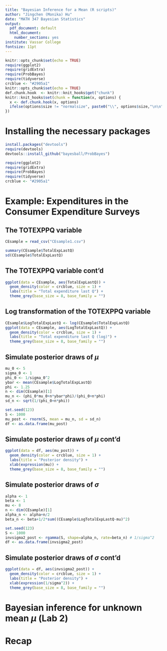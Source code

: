 ```yaml
---
title: "Bayesian Inference for a Mean (R scripts)"
author: "Jingchen (Monika) Hu"
date: "MATH 347 Bayesian Statistics"
output:
  pdf_document: default
  html_document:
    number_sections: yes
institute: Vassar College
fontsize: 11pt
---
```


```r
knitr::opts_chunk$set(echo = TRUE)
require(ggplot2)
require(gridExtra)
require(ProbBayes)
require(tidyverse)
crcblue <- "#2905a1"
knitr::opts_chunk$set(echo = TRUE)
def.chunk.hook  <- knitr::knit_hooks$get("chunk")
knitr::knit_hooks$set(chunk = function(x, options) {
  x <- def.chunk.hook(x, options)
  ifelse(options$size != "normalsize", paste0("\\", options$size,"\n\n", x, "\n\n \\normalsize"), x)
})
```

# Installing the necessary packages

```r
install.packages("devtools")
require(devtools)
devtools::install_github("bayesball/ProbBayes")

require(ggplot2)
require(gridExtra)
require(ProbBayes)
require(tidyverse)
crcblue <- "#2905a1"
```

# Example: Expenditures in the Consumer Expenditure Surveys

## The TOTEXPPQ variable

```r
CEsample = read_csv("CEsample1.csv")

summary(CEsample$TotalExpLastQ)
sd(CEsample$TotalExpLastQ)
```

## The TOTEXPPQ variable cont'd

```r
ggplot(data = CEsample, aes(TotalExpLastQ)) +
  geom_density(color = crcblue, size = 1) + 
  labs(title = "Total expenditure last Q") +
  theme_grey(base_size = 8, base_family = "") 
```


## Log transformation of the TOTEXPPQ variable

```r
CEsample$LogTotalExpLastQ <- log(CEsample$TotalExpLastQ)
ggplot(data = CEsample, aes(LogTotalExpLastQ)) +
  geom_density(color = crcblue, size = 1) + 
  labs(title = "Total expenditure last Q (log)") +
  theme_grey(base_size = 8, base_family = "") 
```


## Simulate posterior draws of $\mu$

```r
mu_0 <- 5
sigma_0 <- 1
phi_0 <- 1/sigma_0^2
ybar <- mean(CEsample$LogTotalExpLastQ)
phi <- 1.25
n <- dim(CEsample)[1]
mu_n <- (phi_0*mu_0+n*ybar*phi)/(phi_0+n*phi)
sd_n <- sqrt(1/(phi_0+n*phi))

set.seed(123)
S <- 1000
mu_post <- rnorm(S, mean = mu_n, sd = sd_n)
df <- as.data.frame(mu_post)
```

## Simulate posterior draws of $\mu$ cont'd

```r
ggplot(data = df, aes(mu_post)) + 
  geom_density(color = crcblue, size = 1) + 
  labs(title = "Posterior density") +
  xlab(expression(mu)) +
  theme_grey(base_size = 8, base_family = "") 
```


## Simulate posterior draws of $\sigma$

```r
alpha <- 1
beta <- 1
mu <- 8
n <- dim(CEsample)[1]
alpha_n <- alpha+n/2
beta_n <- beta+1/2*sum((CEsample$LogTotalExpLastQ-mu)^2)

set.seed(123)
S <- 1000
invsigma2_post <- rgamma(S, shape=alpha_n, rate=beta_n) # 1/sigma^2
df <- as.data.frame(invsigma2_post)
```


## Simulate posterior draws of $\sigma$ cont'd

```r
ggplot(data = df, aes(invsigma2_post)) + 
  geom_density(color = crcblue, size = 1) + 
  labs(title = "Posterior density") +
  xlab(expression(1/sigma^2)) + 
  theme_grey(base_size = 8, base_family = "") 
```


# Bayesian inference for unknown mean $\mu$ (Lab 2)
   
# Recap
